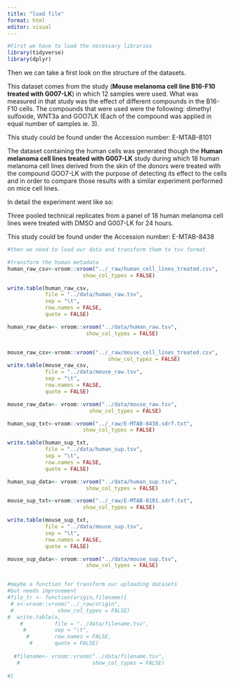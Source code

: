 ```yaml
---
title: "load file"
format: html
editor: visual
---
```


```r
#First we have to load the necessary libraries
library(tidyverse)
library(dplyr)
```

Then we can take a first look on the structure of the datasets.

This dataset comes from the study (**Mouse melanoma cell line B16-F10 treated with G007-LK**) in which 12 samples were used. What was measured in that study was the effect of different compounds in the B16-F10 cells. The compounds that were used were the following: dimethyl sulfoxide, WNT3a and GOO7LK (Each of the compound was applied in equal number of samples ie. 3).

This study could be found under the Accession number: E-MTAB-8101

The dataset containing the human cells was generated though the **Human melanoma cell lines treated with G007-LK** study during which 18 human melanoma cell lines derived from the skin of the donors were treated with the compound GOO7-LK with the purpose of detecting its effect to the cells and in order to compare those results with a similar experiment performed on mice cell lines.

In detail the experiment went like so:

Three pooled technical replicates from a panel of 18 human melanoma cell lines were treated with DMSO and G007-LK for 24 hours.

This study could be found under the Accession number: E-MTAB-8438

```r
#then we need to load our data and transform them to tsv format

#transform the human metadata
human_raw_csv<-vroom::vroom("../_raw/human_cell_lines_treated.csv",
                        show_col_types = FALSE) 

write.table(human_raw_csv,
            file = "../data/human_raw.tsv",
            sep = "\t",
            row.names = FALSE, 
            quote = FALSE)

human_raw_data<- vroom::vroom("../data/human_raw.tsv", 
                         show_col_types = FALSE)


mouse_raw_csv<-vroom::vroom("../_raw/mouse_cell_lines_treated.csv",
                                show_col_types = FALSE) 
write.table(mouse_raw_csv,
            file = "../data/mouse_raw.tsv",
            sep = "\t",
            row.names = FALSE, 
            quote = FALSE)

mouse_raw_data<- vroom::vroom("../data/mouse_raw.tsv", 
                          show_col_types = FALSE)
```

```r
human_sup_txt<-vroom::vroom("../_raw/E-MTAB-8438.sdrf.txt",
                        show_col_types = FALSE) 

write.table(human_sup_txt,
            file = "../data/human_sup.tsv",
            sep = "\t",
            row.names = FALSE, 
            quote = FALSE)

human_sup_data<- vroom::vroom("../data/human_sup.tsv", 
                         show_col_types = FALSE)
```

```r
mouse_sup_txt<-vroom::vroom("../_raw/E-MTAB-8101.sdrf.txt",
                        show_col_types = FALSE) 

write.table(mouse_sup_txt,
            file = "../data/mouse_sup.tsv",
            sep = "\t",
            row.names = FALSE, 
            quote = FALSE)

mouse_sup_data<- vroom::vroom("../data/mouse_sup.tsv", 
                         show_col_types = FALSE)
```

```r

```

```r
#maybe a function for transform our uploading datasets
#but needs improvement
#file_tr <- function(origin,filename){
 # x<-vroom::vroom("../_raw/origin",
 #              show_col_types = FALSE)
#  write.table(x,
    #          file = "../data/filename.tsv",
     #         sep = "\t",
      #        row.names = FALSE, 
       #       quote = FALSE)
  
  #filename<- vroom::vroom("../data/filename.tsv", 
   #                       show_col_types = FALSE)
  
#}
```
